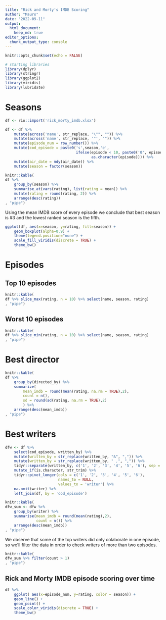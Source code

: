 ---
title: "Rick and Morty's IMDB Scoring"
author: "Mauro"
date: "2022-09-11"
output: 
  html_document:
    keep_md: true
editor_options: 
  chunk_output_type: console
---

```{r setup, include=FALSE}
knitr::opts_chunk$set(echo = FALSE)

# starting libraries
library(dplyr)
library(stringr)
library(ggplot2)
library(viridis)
library(lubridate)
```

# Seasons

```{r season, echo=FALSE, message=FALSE, warning=FALSE}
df <- rio::import('rick_morty_imdb.xlsx')

df <- df %>%
    mutate(across('name', str_replace, "\"", "")) %>%
    mutate(across('name', str_replace, '"', "")) %>% 
    mutate(episode_num = row_number()) %>% 
    mutate(cod_episode = paste0('s',season,'e',
                                ifelse(episode < 10, paste0('0', episode), 
                                       as.character(episode)))) %>% 
    mutate(air_date = mdy(air_date)) %>% 
    mutate(season = factor(season))

knitr::kable(
df %>%
    group_by(season) %>%
    summarise_at(vars(rating), list(rating = mean)) %>% 
    mutate(rating = round(rating, 2)) %>% 
    arrange(desc(rating))
, "pipe")
```

Using the mean IMDB score of every episode we conclude that best season is #3 and the lowest ranked season is the fifth.

```{r season_boxplot}
ggplot(df, aes(x=season, y=rating, fill=season)) + 
    geom_boxplot(alpha=0.9) +
    theme(legend.position="none") +
    scale_fill_viridis(discrete = TRUE) + 
    theme_bw()
```

# Episodes

## Top 10 episodes

```{r episodes, echo = FALSE}
knitr::kable(
df %>% slice_max(rating, n = 10) %>% select(name, season, rating)
, "pipe")
```

## Worst 10 episodes

```{r episodes_l, echo = FALSE}
knitr::kable(
df %>% slice_min(rating, n = 10) %>% select(name, season, rating)
, "pipe")
```

# Best director

```{r director}
knitr::kable(
df %>% 
    group_by(directed_by) %>% 
    summarize(
        mean_imdb = round(mean(rating, na.rm = TRUE),2),
        count = n(),
        sd = round(sd(rating, na.rm = TRUE),2)
        ) %>% 
    arrange(desc(mean_imdb))
, "pipe")
```

# Best writers

```{r writers,  warning=FALSE}
dfw <- df %>% 
    select(cod_episode, written_by) %>% 
    mutate(written_by = str_replace(written_by, "&", ",")) %>% 
    mutate(written_by = str_replace(written_by, " ,", ",")) %>%
    tidyr::separate(written_by, c('1', '2', '3', '4', '5', '6'), sep = ',') %>% 
    mutate_if(is.character, str_trim) %>% 
    tidyr::pivot_longer(cols = c('1', '2', '3', '4', '5', '6'), 
                        names_to = NULL,
                        values_to = 'writer') %>% 
    na.omit(writer) %>% 
    left_join(df, by = 'cod_episode')

knitr::kable(
dfw_sum <- dfw %>% 
    group_by(writer) %>%
    summarise(mean_imdb = round(mean(rating),2),
              count = n()) %>% 
    arrange(desc(mean_imdb))
, "pipe")
```

We observe that some of the top writers did only colaborate in one episode, so we'll filter the data in order to check writers of more than two episodes.

```{r writers2}
knitr::kable(
dfw_sum %>% filter(count > 1)
, "pipe")
```

## Rick and Morty IMDB episode scoring over time

```{r graph_over_time, message=FALSE, warning=FALSE}
df %>%
    ggplot( aes(x=episode_num, y=rating, color = season)) +
    geom_line() +
    geom_point() + 
    scale_color_viridis(discrete = TRUE) + 
    theme_bw()
```




